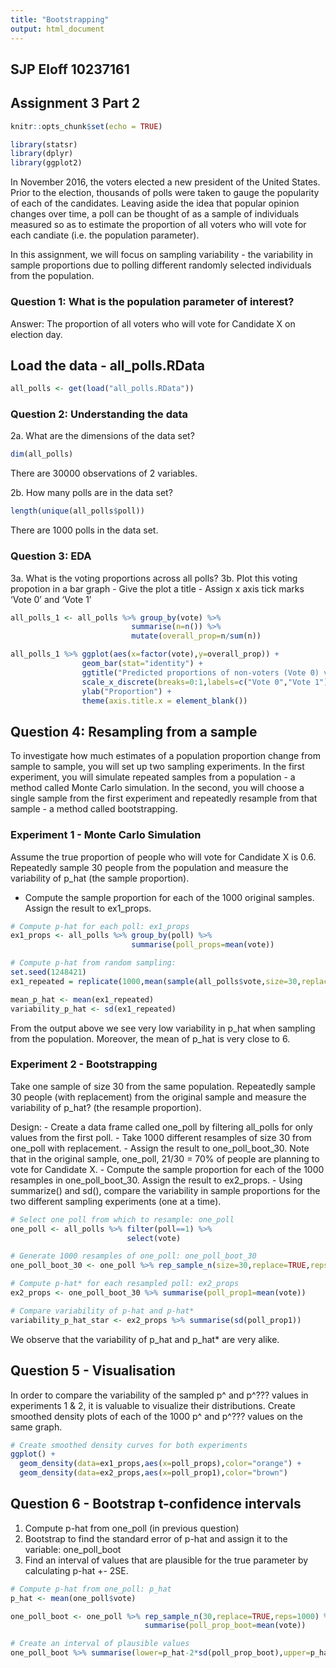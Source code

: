 ---
title: "Bootstrapping"
output: html_document
---
## SJP Eloff 10237161
## Assignment 3 Part 2

```{r setup, include=FALSE}
knitr::opts_chunk$set(echo = TRUE)
```

```{r}
library(statsr)
library(dplyr)
library(ggplot2)
```

In November 2016, the voters elected a new president of the United States. Prior to the election, thousands of polls were taken to gauge the popularity of each of the candidates. Leaving aside the idea that popular opinion changes over time, a poll can be thought of as a sample of individuals measured so as to estimate the proportion of all voters who will vote for each candiate (i.e. the population parameter).

In this assignment, we will focus on sampling variability - the variability in sample proportions due to polling different randomly selected individuals from the population.

### Question 1: What is the population parameter of interest?
Answer: The proportion of all voters who will vote for Candidate X on election day.

## Load the data - all_polls.RData 


```{r}
all_polls <- get(load("all_polls.RData"))
```

### Question 2: Understanding the data
2a. What are the dimensions of the data set?
```{r}
dim(all_polls)
```
There are 30000 observations of 2 variables.

2b. How many polls are in the data set?
```{r}
length(unique(all_polls$poll))
```
There are 1000 polls in the data set.

### Question 3: EDA

3a. What is the voting proportions across all polls?
3b. Plot this voting propotion in a bar graph
    - Give the plot a title
    - Assign x axis tick marks 'Vote 0' and 'Vote 1'
    
```{r}
all_polls_1 <- all_polls %>% group_by(vote) %>%
                           summarise(n=n()) %>%
                           mutate(overall_prop=n/sum(n))

all_polls_1 %>% ggplot(aes(x=factor(vote),y=overall_prop)) +
                geom_bar(stat="identity") +
                ggtitle("Predicted proportions of non-voters (Vote 0) vs. voters (Vote 1)") +
                scale_x_discrete(breaks=0:1,labels=c("Vote 0","Vote 1")) +
                ylab("Proportion") +
                theme(axis.title.x = element_blank())
```


## Question 4: Resampling from a sample
To investigate how much estimates of a population proportion change from sample to sample, you will set up two sampling experiments. In the first experiment, you will simulate repeated samples from a population - a method called Monte Carlo simulation. In the second, you will choose a single sample from the first experiment and repeatedly resample from that sample - a method called bootstrapping.

### Experiment 1 - Monte Carlo Simulation
Assume the true proportion of people who will vote for Candidate X is 0.6. Repeatedly sample 30 people from the population and measure the variability of p_hat (the sample proportion).

- Compute the sample proportion for each of the 1000 original samples. Assign the result to ex1_props.


```{r}
# Compute p-hat for each poll: ex1_props
ex1_props <- all_polls %>% group_by(poll) %>% 
                           summarise(poll_props=mean(vote))

# Compute p-hat from random sampling:
set.seed(1248421)
ex1_repeated = replicate(1000,mean(sample(all_polls$vote,size=30,replace=FALSE)))

mean_p_hat <- mean(ex1_repeated)
variability_p_hat <- sd(ex1_repeated)
```
From the output above we see very low variability in p_hat when sampling from the population. Moreover, the mean of p_hat is very close to 6.

### Experiment 2 - Bootstrapping
Take one sample of size 30 from the same population. Repeatedly sample 30 people (with replacement) from the original sample and measure the variability of p_hat? (the resample proportion).

Design:
- Create a data frame called one_poll by filtering all_polls for only values from the first poll.
- Take 1000 different resamples of size 30 from one_poll with replacement. 
- Assign the result to one_poll_boot_30. Note that in the original sample, one_poll, 21/30 = 70% of people are planning to vote for Candidate X.
- Compute the sample proportion for each of the 1000 resamples in one_poll_boot_30. Assign the result to ex2_props.
- Using summarize() and sd(), compare the variability in sample proportions for the two different sampling experiments (one at a time).

```{r}
# Select one poll from which to resample: one_poll
one_poll <- all_polls %>% filter(poll==1) %>%
                          select(vote)

# Generate 1000 resamples of one_poll: one_poll_boot_30
one_poll_boot_30 <- one_poll %>% rep_sample_n(size=30,replace=TRUE,reps=1000)

# Compute p-hat* for each resampled poll: ex2_props
ex2_props <- one_poll_boot_30 %>% summarise(poll_prop1=mean(vote))

# Compare variability of p-hat and p-hat*
variability_p_hat_star <- ex2_props %>% summarise(sd(poll_prop1))
```
We observe that the variability of p_hat and p_hat* are very alike.

## Question 5 - Visualisation
In order to compare the variability of the sampled p^ and p^??? values in experiments 1 & 2, it is valuable to visualize their distributions. Create smoothed density plots of each of the 1000 p^ and p^??? values on the same graph.

```{r}
# Create smoothed density curves for both experiments
ggplot() +
  geom_density(data=ex1_props,aes(x=poll_props),color="orange") +
  geom_density(data=ex2_props,aes(x=poll_prop1),color="brown")
```
## Question 6 - Bootstrap t-confidence intervals

1. Compute p-hat from one_poll (in previous question)
2. Bootstrap to find the standard error of p-hat and assign it to the variable: one_poll_boot
3. Find an interval of values that are plausible for the true parameter by calculating p-hat +- 2SE.

```{r}
# Compute p-hat from one_poll: p_hat
p_hat <- mean(one_poll$vote)

one_poll_boot <- one_poll %>% rep_sample_n(30,replace=TRUE,reps=1000) %>%
                              summarise(poll_prop_boot=mean(vote))

# Create an interval of plausible values
one_poll_boot %>% summarise(lower=p_hat-2*sd(poll_prop_boot),upper=p_hat+2*sd(poll_prop_boot))
```

